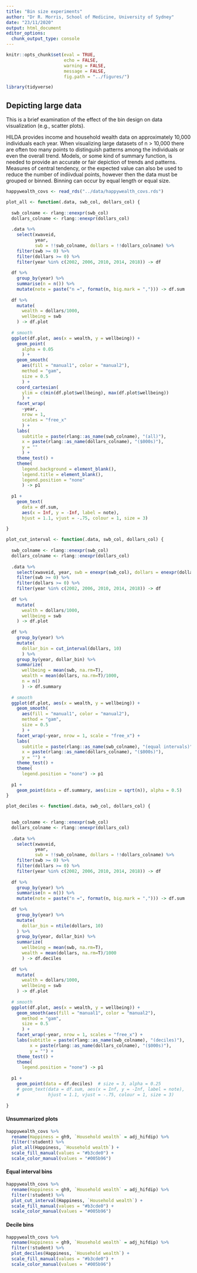 ```yaml
---
title: "Bin size experiments"
author: "Dr R. Morris, School of Medicine, University of Sydney"
date: "23/11/2020"
output: html_document
editor_options: 
  chunk_output_type: console
---
```


```r
knitr::opts_chunk$set(eval = TRUE,
                      echo = FALSE,
                      warning = FALSE,
                      message = FALSE,
                      fig.path = "../figures/")

library(tidyverse)
```

## Depicting large data

This is a brief examination of the effect of the bin design on data visualization (e.g., scatter plots).  

HILDA provides income and household wealth data on approximately 10,000 individuals each year. When visualizing large datasets of n > 10,000 there are often too many points to distinguish patterns among the individuals or even the overall trend. Models, or some kind of summary function, is needed to provide an accurate or fair depiction of trends and patterns. Measures of central tendency, or the expected value can also be used to reduce the number of indiivdual points, however then the data must be grouped or binned. Binning can occur by equal length or equal size.  

```r
happywealth_covs <- read_rds("../data/happywealth_covs.rds")
```

```r
plot_all <- function(.data, swb_col, dollars_col) {
  
  swb_colname <- rlang::enexpr(swb_col)
  dollars_colname <- rlang::enexpr(dollars_col)
  
  .data %>%
    select(xwaveid, 
           year, 
           swb = !!swb_colname, dollars = !!dollars_colname) %>%
    filter(swb >= 0) %>%
    filter(dollars >= 0) %>%
    filter(year %in% c(2002, 2006, 2010, 2014, 2018)) -> df
  
  df %>%
    group_by(year) %>%
    summarise(n = n()) %>%
    mutate(note = paste("n =", format(n, big.mark = ","))) -> df.sum
  
  df %>%
    mutate(
      wealth = dollars/1000,
      wellbeing = swb
    ) -> df.plot
  
  # smooth 
  ggplot(df.plot, aes(x = wealth, y = wellbeing)) +
    geom_point(
      alpha = 0.05
      ) +
    geom_smooth(
      aes(fill = "manual1", color = "manual2"),
      method = "gam",
      size = 0.5
      ) +
    coord_cartesian(
      ylim = c(min(df.plot$wellbeing), max(df.plot$wellbeing))
      ) +
    facet_wrap(
      ~year, 
      nrow = 1,
      scales = "free_x"
      ) +
    labs(
      subtitle = paste(rlang::as_name(swb_colname), "(all)"),
      x = paste(rlang::as_name(dollars_colname), "($000s)"),
      y = ""
      ) +
    theme_test() +
    theme(
      legend.background = element_blank(),
      legend.title = element_blank(),
      legend.position = "none"
      ) -> p1
  
  p1 +
    geom_text(
      data = df.sum, 
      aes(x = Inf, y = -Inf, label = note),
      hjust = 1.1, vjust = -.75, colour = 1, size = 3)
  
}
```

```r
plot_cut_interval <- function(.data, swb_col, dollars_col) {
  
  swb_colname <- rlang::enexpr(swb_col)
  dollars_colname <- rlang::enexpr(dollars_col)
  
  .data %>%
    select(xwaveid, year, swb = enexpr(swb_col), dollars = enexpr(dollars_col)) %>%
    filter(swb >= 0) %>%
    filter(dollars >= 0) %>%
    filter(year %in% c(2002, 2006, 2010, 2014, 2018)) -> df
  
  df %>%
    mutate(
      wealth = dollars/1000,
      wellbeing = swb
    ) -> df.plot
  
  df %>%
    group_by(year) %>%
    mutate(
      dollar_bin = cut_interval(dollars, 10)
      ) %>%
    group_by(year, dollar_bin) %>%
    summarize(
      wellbeing = mean(swb, na.rm=T),
      wealth = mean(dollars, na.rm=T)/1000,
      n = n()
      ) -> df.summary
  
  # smooth
  ggplot(df.plot, aes(x = wealth, y = wellbeing)) +
    geom_smooth(
      aes(fill = "manual1", color = "manual2"),
      method = "gam", 
      size = 0.5
      ) +
    facet_wrap(~year, nrow = 1, scale = "free_x") +
    labs(
      subtitle = paste(rlang::as_name(swb_colname), "(equal intervals)"),
      x = paste(rlang::as_name(dollars_colname), "($000s)"),
      y = "") +
    theme_test() +
    theme(
      legend.position = "none") -> p1
  
  p1 +
    geom_point(data = df.summary, aes(size = sqrt(n)), alpha = 0.5)
}
```

```r
plot_deciles <- function(.data, swb_col, dollars_col) {
 

  swb_colname <- rlang::enexpr(swb_col)
  dollars_colname <- rlang::enexpr(dollars_col)
  
  .data %>%
    select(xwaveid, 
           year, 
           swb = !!swb_colname, dollars = !!dollars_colname) %>%
    filter(swb >= 0) %>%
    filter(dollars >= 0) %>%
    filter(year %in% c(2002, 2006, 2010, 2014, 2018)) -> df
  
  df %>%
    group_by(year) %>%
    summarise(n = n()) %>%
    mutate(note = paste("n =", format(n, big.mark = ","))) -> df.sum
  
  df %>%
    group_by(year) %>%
    mutate(
      dollar_bin = ntile(dollars, 10)
    ) %>%
    group_by(year, dollar_bin) %>%
    summarize(
      wellbeing = mean(swb, na.rm=T),
      wealth = mean(dollars, na.rm=T)/1000
      ) -> df.deciles
  
  df %>%
    mutate(
      wealth = dollars/1000,
      wellbeing = swb
    ) -> df.plot
  
  # smooth
  ggplot(df.plot, aes(x = wealth, y = wellbeing)) +
    geom_smooth(aes(fill = "manual1", color = "manual2"),
      method = "gam", 
      size = 0.5
      ) +
    facet_wrap(~year, nrow = 1, scales = "free_x") +
    labs(subtitle = paste(rlang::as_name(swb_colname), "(deciles)"),
         x = paste(rlang::as_name(dollars_colname), "($000s)"),
         y = "") +
    theme_test() +
    theme(
      legend.position = "none") -> p1
  
  p1 +
    geom_point(data = df.deciles)  # size = 3, alpha = 0.25
    # geom_text(data = df.sum, aes(x = Inf, y = -Inf, label = note),
    #           hjust = 1.1, vjust = -.75, colour = 1, size = 3)
  
}
```

#### Unsummarized plots
```r
happywealth_covs %>%
  rename(Happiness = gh9, `Household wealth` = adj_hifdip) %>% 
  filter(!student) %>%
  plot_all(Happiness, `Household wealth`) +
  scale_fill_manual(values = "#b3cde0") +
  scale_color_manual(values = "#005b96")
```

#### Equal interval bins
```r
happywealth_covs %>%
  rename(Happiness = gh9, `Household wealth` = adj_hifdip) %>% 
  filter(!student) %>%
  plot_cut_interval(Happiness, `Household wealth`) +
  scale_fill_manual(values = "#b3cde0") +
  scale_color_manual(values = "#005b96")
```

#### Decile bins
```r
happywealth_covs %>%
  rename(Happiness = gh9, `Household wealth` = adj_hifdip) %>% 
  filter(!student) %>%
  plot_deciles(Happiness, `Household wealth`) +
  scale_fill_manual(values = "#b3cde0") +
  scale_color_manual(values = "#005b96")
```


